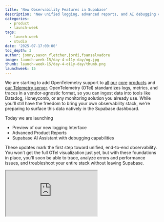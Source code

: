 ```yaml
---
title: 'New Observability Features in Supabase'
description: 'New unified logging, advanced reports, and AI debugging capabilities.'
categories:
  - product
  - launch-week
tags:
  - launch-week
  - studio
date: '2025-07-17:00:00'
toc_depth: 3
author: jonny,saxon_fletcher,jordi,fsansalvadore
image: launch-week-15/day-4-o11y-day/og.jpg
thumb: launch-week-15/day-4-o11y-day/thumb.png
launchweek: 15
---
```


We are starting to add OpenTelemetry support to [all](https://github.com/supabase/storage/pull/494) [our](https://github.com/supabase/auth/pull/679) [core](https://github.com/supabase/edge-runtime/pull/554) [products](https://github.com/supabase/realtime/commit/c9683f3f5f94bd2e37494f02c1f4415551e96e5b) and [our Telemetry server](https://github.com/Logflare/logflare/pulls?q=is%3Apr+otel+sort%3Acreated-asc). OpenTelemetry (OTel) standardizes logs, metrics, and traces in a vendor-agnostic format, so you can ingest data into tools like Datadog, Honeycomb, or any monitoring solution you already use. While you'll still have the freedom to bring your own observability stack, we're preparing to surface this data natively in the Supabase dashboard.

Today we are launching

- Preview of our new logging Interface
- Advanced Product Reports
- Supabase AI Assistant with debugging capabilities

These updates mark the first step toward unified, end-to-end observability. You won't get the full OTel visualization just yet, but with these foundations in place, you'll soon be able to trace, analyze errors and performance issues, and troubleshoot your entire stack without leaving Supabase.

<div className="video-container mb-8">
  <iframe
    className="w-full"
    src="https://www.youtube-nocookie.com/embed/pLto2PD4-O8"
    title="Supabase Observability Day"
    allow="accelerometer; autoplay; clipboard-write; encrypted-media; fullscreen; gyroscope; picture-in-picture; web-share"
    allowfullscreen
  />
</div>

## New logging Interface

Supabase is a collection of seamlessly integrated services. Storage talks to Postgres via the dedicated connection pooler. Edge Functions can talk to Auth and Realtime. If storage uploads fail, you must determine whether the problem lies with the storage server, the dedicated connection pooler, or the database. Until now, pinpointing the root cause meant jumping between multiple log streams.

Starting today, you now get one interleaved stream of logs across all services. You can trace a single request across the entire Supabase stack. No more jumping between tabs to diagnose errors. When we launch OpenTelemetry integration in the future, it would complement this view, to make it easier to diagnose performance bottlenecks.

<Img
  wide
  alt="Unified logs"
  src={{
    dark: '/images/blog/launch-week-15/day-4-o11y-day/unified-logs-dark.png',
    light: '/images/blog/launch-week-15/day-4-o11y-day/unified-logs-light.png',
  }}
/>

We've also added contextual log views. You can now jump from a function's invocation log directly into its execution logs. What used to require two disconnected sources is now stitched together in one view.

<Img
  wide
  alt="Contextual logs"
  src={{
    dark: '/images/blog/launch-week-15/day-4-o11y-day/contextual-logs-dark.png',
    light: '/images/blog/launch-week-15/day-4-o11y-day/contextual-logs-light.png',
  }}
/>

Shoutout to [openstatus.dev](http://openstatus.dev) for providing the inspiration for some of our Log components.

The new logging interface is available as a feature preview today, which you can enable from the dashboard [here](https://supabase.com/dashboard/project/_?featurePreviewModal=supabase-ui-preview-unified-logs).

## Advanced Product Reports

Apart from making our logs better, we also revamped the metrics exposed in our product reports. Previously, you had to host your own [Grafana dashboard](https://github.com/supabase/supabase-grafana) to access some of these advanced metrics. We are bringing some of these metrics directly into the dashboard, so that you can access them without any additional setup or maintaining your own production ready monitoring infrastructure.

Each product has its own dedicated [report](https://supabase.com/dashboard/project/_/reports/api-overview) with a common set of metrics like number of requests, egress, and response time, along with product specific metrics like “Realtime connected clients”.

Additionally, you can drill into a specific time frame and filter by various request and response parameters across all reports.

<Img
  wide
  alt="Advanced reports"
  src={{
    dark: '/images/blog/launch-week-15/day-4-o11y-day/reports-dark.png',
    light: '/images/blog/launch-week-15/day-4-o11y-day/reports-light.png',
  }}
/>

Free users get a basic set of metrics for all products, while some of the advanced metrics (like p99 response time) is available for all paid customers.

Try out the new reports [here](https://supabase.com/dashboard/project/_/reports/api-overview).

## Supabase AI Assistant with debugging capabilities

The Supabase AI Assistant now offers powerful new debugging capabilities, making it easier to identify and resolve issues across your stack.

You can now ask the Assistant to:

- Retrieve logs for any Supabase product
- Analyze log volume over time to identify spikes
- Drill into specific time windows to investigate anomalies

This means you can go from "something looks off" to concrete answers, without leaving the chat.

The Assistant also comes with several quality-of-life upgrades:

- **Automatic chat renaming** based on your queries
- **Branch diff reviews**, perfect for projects using branching environments
- **A more capable model**, now powered by Amazon Bedrock, with data privacy and security improvements built in

It's the fastest way to get answers for your project, whether you're debugging a failing function, reviewing changes between branches, or just trying to understand how your app is behaving in production.

This is an example of how the Assistant can analyze logs to identify issues:

<Img
  alt="Assistant parsing logs"
  src={{
    dark: '/images/blog/launch-week-15/day-4-o11y-day/ai-debugging-dark.png',
    light: '/images/blog/launch-week-15/day-4-o11y-day/ai-debugging-light.png',
  }}
/>

It can also provide recommendations for fixes:

<Img
  alt="Assistant suggesting fixes"
  src={{
    dark: '/images/blog/launch-week-15/day-4-o11y-day/ai-recommendations-dark.png',
    light: '/images/blog/launch-week-15/day-4-o11y-day/ai-recommendations-light.png',
  }}
/>

## What's next

- We'll keep adding more metrics across our reports
- We're adding logs from the remaining products to new logging interface
- We plan to make the new logging interface the default experience for all projects soon
- Expose OpenTelemetry trace information in the logging interface
